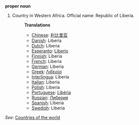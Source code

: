 '''proper noun'''

# Country in Western Africa. Official name: Republic of Liberia.
#:'''Translations'''
#:*[[Chinese]]: [[利比里亚]]
#:*[[Danish]]: Liberia
#:*[[Dutch]]: Liberia
#:*[[Esperanto]]: [[Liberio]]
#:*[[Finnish]]: Liberia
#:*[[French]]: Liberia
#:*[[German]]: Liberia
#:*[[Greek]]: [[Λιβερία]]
#:*[[Interlingua]]: Liberia
#:*[[Italian]]: Liberia
#:*[[Polish]]: Liberia
#:*[[Portuguese]]: [[Libéria]]
#:*[[Russian]]: [[Либерия]]
#:*[[Spanish]]: Liberia
#:*[[Swedish]]: Liberia

''See'': [[Countries of the world]]